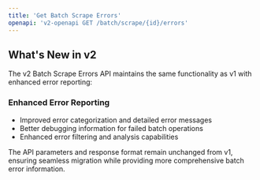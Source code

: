 ```yaml
---
title: 'Get Batch Scrape Errors'
openapi: 'v2-openapi GET /batch/scrape/{id}/errors'
---
```


## What's New in v2

The v2 Batch Scrape Errors API maintains the same functionality as v1 with enhanced error reporting:

### Enhanced Error Reporting
- Improved error categorization and detailed error messages
- Better debugging information for failed batch operations
- Enhanced error filtering and analysis capabilities

The API parameters and response format remain unchanged from v1, ensuring seamless migration while providing more comprehensive batch error information.
